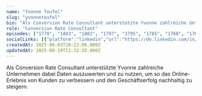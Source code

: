 ```yaml
---
name: "Yvonne Teufel"
slug: "yvonneteufel"
bio: "Als Conversion Rate Consultant unterstützte Yvonne zahlreiche Unternehmen dabei Daten auszuwerten und zu nutzen, um so das Online-Erlebnis von Kunden zu verbessern und den Geschäftserfolg nachhaltig zu steigern."
role: "Conversion Rate Consultant"
episodes: ["1770", "1803", "1802", "1797", "1795", "1785", "1768", "1767", "1786", "1782", "1781", "1775", "1779", "1799", "1801", "1804", "1805", "1806", "1807", "1808", "1769", "1771", "1763", "1765", "1790"]
socialLinks: [{"platform":"linkedin","url":"https://de.linkedin.com/in/yvonne-teufel-461768190"}]
createdAt: 2025-06-03T18:23:06.000Z
updatedAt: 2025-06-19T11:32:35.000Z
---
```


Als Conversion Rate Consultant unterstützte Yvonne zahlreiche Unternehmen dabei Daten auszuwerten und zu nutzen, um so das Online-Erlebnis von Kunden zu verbessern und den Geschäftserfolg nachhaltig zu steigern.
